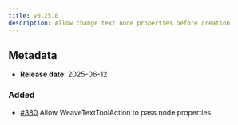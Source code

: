 ```yaml
---
title: v0.25.0
description: Allow change text node properties before creation
---
```


## Metadata

- **Release date**: 2025-06-12

### Added

- [#380](https://github.com/InditexTech/weavejs/issues/380) Allow WeaveTextToolAction to pass node properties

